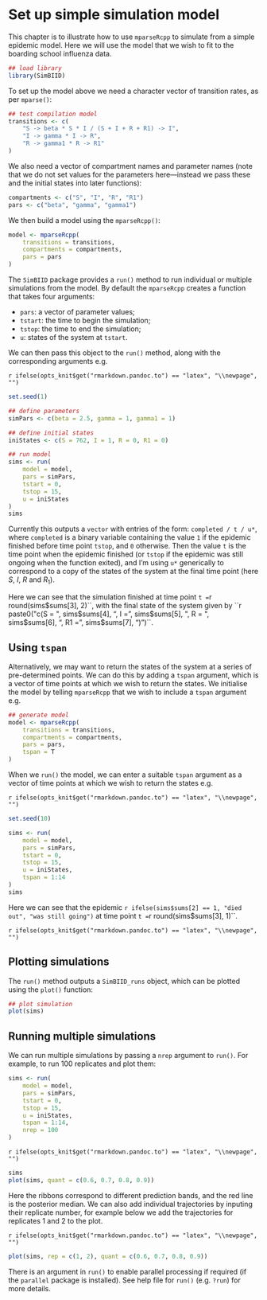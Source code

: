 # Set up simple simulation model

This chapter is to illustrate how to use `mparseRcpp` to simulate from a simple epidemic model. Here we will use the model that we wish to fit to the boarding school influenza data.

```r
## load library
library(SimBIID)
```

To set up the model above we need a character vector of transition rates, as per `mparse()`:

```r
## test compilation model
transitions <- c(
    "S -> beta * S * I / (S + I + R + R1) -> I", 
    "I -> gamma * I -> R",
    "R -> gamma1 * R -> R1"
)
```

We also need a vector of compartment names and parameter names (note that we do not set values for the parameters here---instead we pass these and the initial states into later functions):

```r
compartments <- c("S", "I", "R", "R1")
pars <- c("beta", "gamma", "gamma1")
```

We then build a model using the `mparseRcpp()`:

```r
model <- mparseRcpp(
    transitions = transitions, 
    compartments = compartments,
    pars = pars
)
```

The `SimBIID` package provides a `run()` method to run individual or multiple simulations from the model. By default the `mparseRcpp` creates a function that takes four arguments:

* `pars`: a vector of parameter values;
* `tstart`: the time to begin the simulation;
* `tstop`: the time to end the simulation;
* `u`: states of the system at `tstart`.

We can then pass this object to the `run()` method, along with the corresponding arguments e.g.

`r ifelse(opts_knit$get("rmarkdown.pandoc.to") == "latex", "\\newpage", "")`

```r
set.seed(1)
```

```r
## define parameters
simPars <- c(beta = 2.5, gamma = 1, gamma1 = 1)

## define initial states
iniStates <- c(S = 762, I = 1, R = 0, R1 = 0)

## run model
sims <- run(
    model = model,
    pars = simPars,
    tstart = 0,
    tstop = 15,
    u = iniStates
)
sims
```

Currently this outputs a `vector` with entries of the form: `completed / t / u*`, where `completed` is a binary variable containing the value `1` if the epidemic finished before time point `tstop`, and `0` otherwise. Then the value `t` is the time point when the epidemic finished (or `tstop` if the epidemic was still ongoing when the function exited), and I'm using `u*` generically to correspond to a copy of the states of the system at the final time point (here $S$, $I$, $R$ and $R_1$).

Here we can see that the simulation finished at time point `t = `r round(sims$sums[3], 2)``, with the final state of the system given by ``r paste0("c(S = ", sims$sums[4], ", I = ", sims$sums[5], ", R = ", sims$sums[6], ", R1 = ", sims$sums[7], ")")``.

## Using `tspan`

Alternatively, we may want to return the states of the system at a series of pre-determined points. We can do this by adding a `tspan` argument, which is a vector of time points at which we wish to return the states. We initialise the model by telling `mparseRcpp` that we wish to include a `tspan` argument e.g.

```r
## generate model
model <- mparseRcpp(
    transitions = transitions, 
    compartments = compartments,
    pars = pars,
    tspan = T
)
```

When we `run()` the model, we can enter a suitable `tspan` argument as a vector of time points at which we wish to return the states e.g.

`r ifelse(opts_knit$get("rmarkdown.pandoc.to") == "latex", "\\newpage", "")`

```r
set.seed(10)
```

```r
sims <- run(
    model = model,
    pars = simPars,
    tstart = 0,
    tstop = 15,
    u = iniStates,
    tspan = 1:14
)
sims
```

Here we can see that the epidemic `r ifelse(sims$sums[2] == 1, "died out", "was still going")` at time point `t = `r round(sims$sums[3], 1)``.

`r ifelse(opts_knit$get("rmarkdown.pandoc.to") == "latex", "\\newpage", "")`

## Plotting simulations

The `run()` method outputs a `SimBIID_runs` object, which can be plotted using the `plot()` function:

```r
## plot simulation
plot(sims)
```

## Running multiple simulations

We can run multiple simulations by passing a `nrep` argument to `run()`. For example, to run 100 replicates and plot them:

```r
sims <- run(
    model = model,
    pars = simPars,
    tstart = 0,
    tstop = 15,
    u = iniStates,
    tspan = 1:14,
    nrep = 100
)
```

`r ifelse(opts_knit$get("rmarkdown.pandoc.to") == "latex", "\\newpage", "")`

```r
sims
plot(sims, quant = c(0.6, 0.7, 0.8, 0.9))
```

Here the ribbons correspond to different prediction bands, and the red line is the posterior median. We can also add individual trajectories by inputing their replicate number, for example below we add the trajectories for replicates 1 and 2 to the plot.

`r ifelse(opts_knit$get("rmarkdown.pandoc.to") == "latex", "\\newpage", "")`

```r
plot(sims, rep = c(1, 2), quant = c(0.6, 0.7, 0.8, 0.9))
```

There is an argument in `run()` to enable parallel processing if required (if the `parallel` package is installed). See help file for `run()` (e.g. `?run`) for more details.

